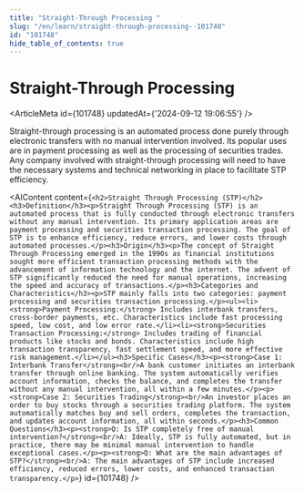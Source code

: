 ```yaml
---
title: "Straight-Through Processing "
slug: "/en/learn/straight-through-processing--101748"
id: "101748"
hide_table_of_contents: true
---
```



# Straight-Through Processing 

<ArticleMeta id={101748} updatedAt={'2024-09-12 19:06:55'} />
<div className='border-solid border-b border-t-0 my-4 border-[var(--ifm-color-gray-300)]' />

Straight-through processing is an automated process done purely through electronic transfers with no manual intervention involved. Its popular uses are in payment processing as well as the processing of securities trades. Any company involved with straight-through processing will need to have the necessary systems and technical networking in place to facilitate STP efficiency.

<AIContent content={`<h2>Straight Through Processing (STP)</h2><h3>Definition</h3><p>Straight Through Processing (STP) is an automated process that is fully conducted through electronic transfers without any manual intervention. Its primary application areas are payment processing and securities transaction processing. The goal of STP is to enhance efficiency, reduce errors, and lower costs through automated processes.</p><h3>Origin</h3><p>The concept of Straight Through Processing emerged in the 1990s as financial institutions sought more efficient transaction processing methods with the advancement of information technology and the internet. The advent of STP significantly reduced the need for manual operations, increasing the speed and accuracy of transactions.</p><h3>Categories and Characteristics</h3><p>STP mainly falls into two categories: payment processing and securities transaction processing.</p><ul><li><strong>Payment Processing:</strong> Includes interbank transfers, cross-border payments, etc. Characteristics include fast processing speed, low cost, and low error rate.</li><li><strong>Securities Transaction Processing:</strong> Includes trading of financial products like stocks and bonds. Characteristics include high transaction transparency, fast settlement speed, and more effective risk management.</li></ul><h3>Specific Cases</h3><p><strong>Case 1: Interbank Transfer</strong><br/>A bank customer initiates an interbank transfer through online banking. The system automatically verifies account information, checks the balance, and completes the transfer without any manual intervention, all within a few minutes.</p><p><strong>Case 2: Securities Trading</strong><br/>An investor places an order to buy stocks through a securities trading platform. The system automatically matches buy and sell orders, completes the transaction, and updates account information, all within seconds.</p><h3>Common Questions</h3><p><strong>Q: Is STP completely free of manual intervention?</strong><br/>A: Ideally, STP is fully automated, but in practice, there may be minimal manual intervention to handle exceptional cases.</p><p><strong>Q: What are the main advantages of STP?</strong><br/>A: The main advantages of STP include increased efficiency, reduced errors, lower costs, and enhanced transaction transparency.</p>`} id={101748} />
